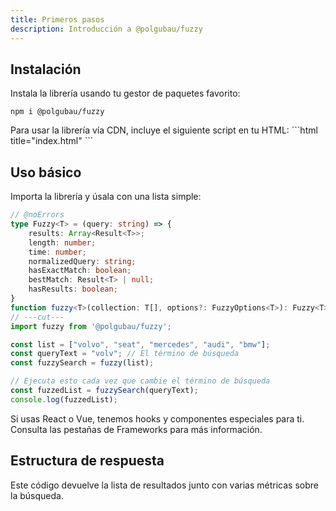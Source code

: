 ```yaml
---
title: Primeros pasos
description: Introducción a @polgubau/fuzzy
---
```


## Instalación

Instala la librería usando tu gestor de paquetes favorito:
```package-install
npm i @polgubau/fuzzy
```

<Accordions type="single">
  <Accordion title="¿Usando CDN?" value="cdn" id="cdn">
  Para usar la librería vía CDN, incluye el siguiente script en tu HTML:
  ```html title="index.html"
<script src="https://cdn.jsdelivr.net/npm/@polgubau/fuzzy"></script>
```
   </Accordion>
</Accordions>

## Uso básico

Importa la librería y úsala con una lista simple:

```ts twoslash title="index.ts"
// @noErrors
type Fuzzy<T> = (query: string) => {
    results: Array<Result<T>>;
    length: number;
    time: number;
    normalizedQuery: string;
    hasExactMatch: boolean;
    bestMatch: Result<T> | null;
    hasResults: boolean;
}
function fuzzy<T>(collection: T[], options?: FuzzyOptions<T>): Fuzzy<T>;
// ---cut---
import fuzzy from '@polgubau/fuzzy';

const list = ["volvo", "seat", "mercedes", "audi", "bmw"];
const queryText = "volv"; // El término de búsqueda
const fuzzySearch = fuzzy(list);

// Ejecuta esto cada vez que cambie el término de búsqueda
const fuzzedList = fuzzySearch(queryText);
console.log(fuzzedList);
```

<Callout title="¿Usando un framework?"> Si usas React o Vue, tenemos hooks y componentes especiales para ti. Consulta las pestañas de Frameworks para más información.</Callout>


## Estructura de respuesta
Este código devuelve la lista de resultados junto con varias métricas sobre la búsqueda.
<AutoTypeTable path="./src/types/lib.ts" name="FuzzyResponse" />
 
 